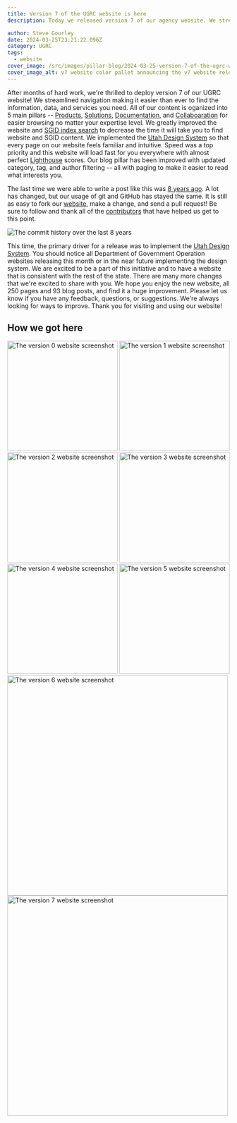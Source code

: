 ```yaml
---
title: Version 7 of the UGRC website is here
description: Today we released version 7 of our agency website. We streamlined navigation making it easier than ever to find the information, data, and services you need. All of our content is oganized into 5 pillars -- Products, Solutions, Documentation, and Collaboaration for easier browsing no matter your expertise level. We greatly improved the website and SGID index search to decrease the time it will take you to find website and SGID content. We implemented the Utah Design System so that every page on our website feels familiar and intuitive. Speed was a top priority and this website will load fast for you everywhere with almost perfect Lighthouse scores.

author: Steve Gourley
date: 2024-03-25T23:21:22.096Z
category: UGRC
tags:
  - website
cover_image: /src/images/pillar-blog/2024-03-25-version-7-of-the-ugrc-website-is-here/announcement.png
cover_image_alt: v7 website color pallet announcing the v7 website release
---
```




After months of hard work, we're thrilled to deploy version 7 of our UGRC website! We streamlined navigation making it easier than ever to find the information, data, and services you need. All of our content is oganized into 5 main pillars -- [Products](/products), [Solutions](/solutions), [Documentation](/documentation), and [Collaboaration](/collaboaration) for easier browsing no matter your expertise level. We greatly improved the website and [SGID index search](/products/sgid/sgid-index) to decrease the time it will take you to find website and SGID content. We implemented the [Utah Design System][] so that every page on our website feels familiar and intuitive. Speed was a top priority and this website will load fast for you everywhere with almost perfect [Lighthouse](https://developer.chrome.com/docs/lighthouse/overview/) scores. Our blog pillar has been improved with updated category, tag, and author filtering -- all with paging to make it easier to read what interests you.

The last time we were able to write a post like this was [8 years ago](/blog/2016-03-25-about-our-new-v6-website-in-ghpages). A lot has changed, but our usage of git and GitHub has stayed the same. It is still as easy to fork our [website](https://github.com/agrc/gis.utah.gov), make a change, and send a pull request! Be sure to follow and thank all of the [contributors](/collaboration/community/contributors/) that have helped us get to this point.

<Image src={commits} alt="The commit history over the last 8 years" />

This time, the primary driver for a release was to implement the [Utah Design System][]. You should notice all Department of Government Operation websites releasing this month or in the near future implementing the design system. We are excited to be a part of this initiative and to have a website that is consistent with the rest of the state. There are many more changes that we're excited to share with you. We hope you enjoy the new website, all 250 pages and 93 blog posts, and find it a huge improvement. Please let us know if you have any feedback, questions, or suggestions. We're always looking for ways to improve. Thank you for visiting and using our website!

## How we got here

<div class="flex flex-wrap gap-2 gap-y-10">
  <Image src={v0} height="250" width="250" alt="The version 0 website screenshot" class="m-0 w-[250px] border-none" />
  <Image src={v1} height="250" width="250" alt="The version 1 website screenshot" class="m-0 w-[250px] border-none" />
  <Image src={v2} height="250" width="250" alt="The version 2 website screenshot" class="m-0 w-[250px] border-none" />
  <Image src={v3} height="250" width="250" alt="The version 3 website screenshot" class="m-0 w-[250px] border-none" />
  <Image src={v4} height="250" width="250" alt="The version 4 website screenshot" class="m-0 w-[250px] border-none" />
  <Image src={v5} height="250" width="250" alt="The version 5 website screenshot" class="m-0 w-[250px] border-none" />
  <Image src={v6} width="500" alt="The version 6 website screenshot" class="m-0 w-1/2 border-none" />
  <Image src={v7} width="500" alt="The version 7 website screenshot" class="m-0 w-1/2 border-none" />
</div>

[Utah Design System]: https://designsystem.utah.gov
